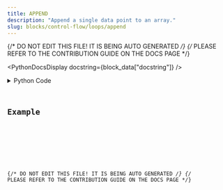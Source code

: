 ```yaml
---
title: APPEND
description: "Append a single data point to an array."
slug: blocks/control-flow/loops/append
---
```


{/* DO NOT EDIT THIS FILE! IT IS BEING AUTO GENERATED */}
{/* PLEASE REFER TO THE CONTRIBUTION GUIDE ON THE DOCS PAGE */}


<PythonDocsDisplay docstring={block_data["docstring"]} />
<details>
<summary>Python Code</summary>



<Code code={pythonCode} lang="py" wrap theme="dracula" />

[Find this Flojoy Block on GitHub](https://github.com/flojoy-ai/blocks/blob/main/blocks/CONTROL_FLOW/LOOPS/APPEND/APPEND.py)

</details>

## Example


<GetHelpWidget />


<AppDisplay app={app} blockName="APPEND" client:visible />


<Example />

{/* DO NOT EDIT THIS FILE! IT IS BEING AUTO GENERATED */}
{/* PLEASE REFER TO THE CONTRIBUTION GUIDE ON THE DOCS PAGE */}
